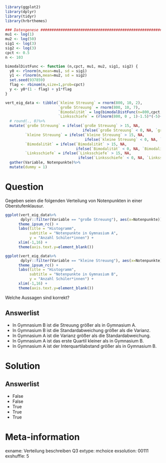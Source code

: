 ```r
library(ggplot2)
library(dplyr)
library(tidyr)
library(hrbrthemes)

### Datengenese ########################################################
mu1 <- log(1)   
mu2 <- log(50)
sig1 <- log(3)
sig2 <- log(3)
cpct <- 0.5   
n <- 103

bimodalDistFunc <- function (n,cpct, mu1, mu2, sig1, sig2) {
  y0 <- rlnorm(n,mean=mu1, sd = sig1)
  y1 <- rlnorm(n,mean=mu2, sd = sig2)
  set.seed(937859)
  flag <- rbinom(n,size=1,prob=cpct)
  y <- y0*(1 - flag) + y1*flag 
}

vert_eig_data <- tibble(`kleine Streuung` = rnorm(800, 10, 2),
                        `große Streuung` = rnorm(800, 10, 7),
                        `Bimodalität` = log(bimodalDistFunc(n=800,cpct,mu1,mu2, sig1,sig2))*1.5+5,
                        `Linksschiefe` = (rlnorm(800, 0 , 1)-1.5)*(-5)+7.5)%>%
  # round(., 0)%>%
  mutate(`große Streuung` = ifelse(`große Streuung` > 15, NA, 
                                   ifelse(`große Streuung` < 0, NA, `große Streuung`)),
         `kleine Streuung` = ifelse(`kleine Streuung` > 15, NA, 
                                    ifelse(`kleine Streuung` < 0, NA, `kleine Streuung`)),
         `Bimodalität` = ifelse(`Bimodalität` > 15, NA, 
                                ifelse(`Bimodalität` < 0, NA, `Bimodalität`)),
         `Linksschiefe` = ifelse(`Linksschiefe` > 15, NA, 
                                 ifelse(`Linksschiefe` < 0, NA, `Linksschiefe`)))%>%
  gather(Variable, Notenpunkte)%>%
  mutate(dummy = 1)
```


Question
========

Gegeben seien die folgenden Verteilung von Notenpunkten in einer  Oberstufenklausur.  

```r
ggplot(vert_eig_data%>%
       dplyr::filter(Variable == "große Streuung"), aes(x=Notenpunkte)) + geom_histogram(breaks = seq(-0.5, 15.5, 1)) +
      theme_ipsum_rc() +
      labs(title = "Histogramm",
           subtitle = "Notenpunkte in Gymnasium A",
           y = "Anzahl Schüler*innen") + 
      xlim(-1,16) + 
      theme(axis.text.y=element_blank())

ggplot(vert_eig_data%>%
       dplyr::filter(Variable == "kleine Streuung"), aes(x=Notenpunkte)) + geom_histogram(breaks = seq(-0.5, 15.5, 1)) +
      theme_ipsum_rc() +
      labs(title = "Histogramm",
           subtitle = "Notenpunkte in Gymnasium B",
           y = "Anzahl Schüler*innen") + 
      xlim(-1,16) + 
      theme(axis.text.y=element_blank())
```


Welche Aussagen sind korrekt?

Answerlist
----------
* In Gymnasium B ist die Streuung größer als in Gymnasium A.
* In Gymnasium B ist die Standardabweichung größer als die Varianz.
* In Gymnasium A ist die Varianz größer als die Standardabweichung.
* In Gymnasium A ist das erste Quartil kleiner als in Gymnasium B.
* In Gymnasium A ist der Interquartilabstand größer als in Gymnasium B.

Solution
========

Answerlist
----------
* False
* False
* True
* True
* True


Meta-information
================
exname: Verteilung beschreiben Q3
extype: mchoice
exsolution: 00111
exshuffle: 5
